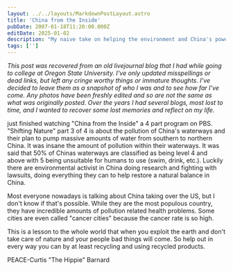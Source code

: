 ```yaml
---
layout: ../../layouts/MarkdownPostLayout.astro
title: 'China from the Inside'
pubDate: 2007-01-18T11:20:00.000Z
editDate: 2025-01-02
description: "My naive take on helping the environment and China's power"
tags: ['']
---
```



_This post was recovered from an old livejournal blog that I had while going to college at Oregon State University. I've only updated misspellings or dead links, but left any cringe worthy things or immature thoughts. I've decided to leave them as a snapshot of who I was and to see how far I've come. Any photos have been freshly edited and so are not the same as what was originally posted. Over the years I had several blogs, most lost to time, and I wanted to recover some lost memories and reflect on my life._

<DropCap letter='I' />
just finished watching "China from the Inside" a 4 part program on PBS. "Shifting Nature" part 3 of 4 is about the pollution of China's waterways and their plan to pump massive amounts of water from southern to northern China.
It was insane the amount of pollution within their waterways. It was said that 50% of Chinas waterways are classified as being level 4 and above with 5 being unsuitable for humans to use (swim, drink, etc.). Luckily there are environmental activist in China doing research and fighting with lawsuits, doing everything they can to help restore a natural balance in China.

Most everyone nowadays is talking about China taking over the US, but I don't know if that's possible. While they are the most populous country, they have incredible amounts of pollution related health problems. Some cities are even called "cancer cities" because the cancer rate is so high.

This is a lesson to the whole world that when you exploit the earth and don't take care of nature and your people bad things will come. So help out in every way you can by at least recycling and using recycled products.

PEACE-Curtis "The Hippie" Barnard